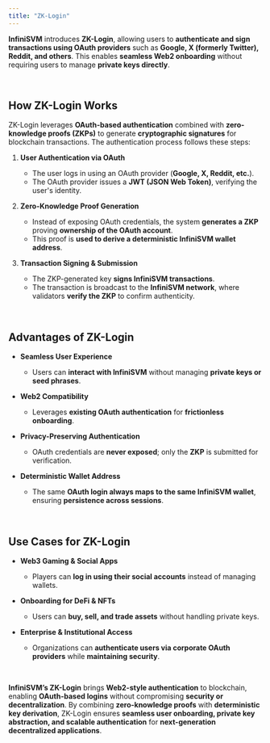 ```yaml
---
title: "ZK-Login"
---
```


**InfiniSVM** introduces **ZK-Login**, allowing users to **authenticate and sign transactions using OAuth providers** such as **Google, X (formerly Twitter), Reddit, and others**. This enables **seamless Web2 onboarding** without requiring users to manage **private keys directly**.

<br />

## **How ZK-Login Works**

ZK-Login leverages **OAuth-based authentication** combined with **zero-knowledge proofs (ZKPs)** to generate **cryptographic signatures** for blockchain transactions. The authentication process follows these steps:

1. **User Authentication via OAuth**  
   - The user logs in using an OAuth provider (**Google, X, Reddit, etc.**).
   - The OAuth provider issues a **JWT (JSON Web Token)**, verifying the user's identity.

2. **Zero-Knowledge Proof Generation**  
   - Instead of exposing OAuth credentials, the system **generates a ZKP** proving **ownership of the OAuth account**.  
   - This proof is **used to derive a deterministic InfiniSVM wallet address**.

3. **Transaction Signing & Submission**  
   - The ZKP-generated key **signs InfiniSVM transactions**.
   - The transaction is broadcast to the **InfiniSVM network**, where validators **verify the ZKP** to confirm authenticity.

<br />

## **Advantages of ZK-Login**

- **Seamless User Experience**  
   - Users can **interact with InfiniSVM** without managing **private keys or seed phrases**.  

- **Web2 Compatibility**  
   - Leverages **existing OAuth authentication** for **frictionless onboarding**.  

- **Privacy-Preserving Authentication**  
   - OAuth credentials are **never exposed**; only the **ZKP** is submitted for verification.  

- **Deterministic Wallet Address**  
   - The same **OAuth login always maps to the same InfiniSVM wallet**, ensuring **persistence across sessions**.  

<br />

## **Use Cases for ZK-Login**

- **Web3 Gaming & Social Apps**  
  - Players can **log in using their social accounts** instead of managing wallets.  

- **Onboarding for DeFi & NFTs**  
  - Users can **buy, sell, and trade assets** without handling private keys.  

- **Enterprise & Institutional Access**  
  - Organizations can **authenticate users via corporate OAuth providers** while **maintaining security**.  

<br />

**InfiniSVM’s ZK-Login** brings **Web2-style authentication** to blockchain, enabling **OAuth-based logins** without compromising **security or decentralization**. By combining **zero-knowledge proofs** with **deterministic key derivation**, ZK-Login ensures **seamless user onboarding, private key abstraction, and scalable authentication** for **next-generation decentralized applications**.
